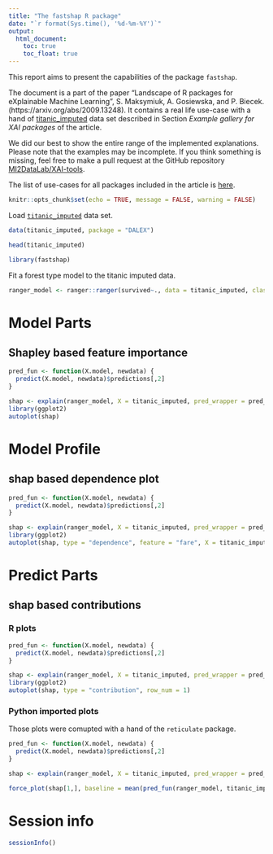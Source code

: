 ```yaml
---
title: "The fastshap R package"
date: "`r format(Sys.time(), '%d-%m-%Y')`"
output:
  html_document:
    toc: true
    toc_float: true
---
```


  
This report aims to present the capabilities of the package `fastshap`. 

The document is a part of the paper "Landscape of R packages for eXplainable Machine Learning", S. Maksymiuk, A. Gosiewska, and P. Biecek. 
(https://arxiv.org/abs/2009.13248). It contains a real life use-case with a hand of [titanic_imputed](https://modeloriented.github.io/DALEX/reference/titanic.html) data set described in Section *Example gallery for XAI packages* of the article.

We did our best to show the entire range of the implemented explanations. Please note that the examples may be incomplete. If you think something is missing, feel free to make a pull request at the GitHub repository [MI2DataLab/XAI-tools](https://github.com/MI2DataLab/XAI-tools).

The list of use-cases for all packages included in the article is [here](http://xai-tools.drwhy.ai/).  
  
```r
knitr::opts_chunk$set(echo = TRUE, message = FALSE, warning = FALSE)
```



Load [`titanic_imputed`](https://modeloriented.github.io/DALEX/reference/titanic.html) data set.

```r
data(titanic_imputed, package = "DALEX")

head(titanic_imputed)
```

```r
library(fastshap)
```


Fit a forest type model to the titanic imputed data.

```r
ranger_model <- ranger::ranger(survived~., data = titanic_imputed, classification = TRUE, probability = TRUE)
```

# Model Parts

## Shapley based feature importance


```r
pred_fun <- function(X.model, newdata) {
  predict(X.model, newdata)$predictions[,2]
}

shap <- explain(ranger_model, X = titanic_imputed, pred_wrapper = pred_fun, nsim = 50)
library(ggplot2)
autoplot(shap)
```

# Model Profile

## shap based dependence plot

```r
pred_fun <- function(X.model, newdata) {
  predict(X.model, newdata)$predictions[,2]
}

shap <- explain(ranger_model, X = titanic_imputed, pred_wrapper = pred_fun, nsim = 50)
library(ggplot2)
autoplot(shap, type = "dependence", feature = "fare", X = titanic_imputed, smooth = TRUE)
```



# Predict Parts

## shap based contributions

### R plots

```r
pred_fun <- function(X.model, newdata) {
  predict(X.model, newdata)$predictions[,2]
}

shap <- explain(ranger_model, X = titanic_imputed, pred_wrapper = pred_fun, nsim = 50)
library(ggplot2)
autoplot(shap, type = "contribution", row_num = 1)
```

### Python imported plots

Those plots were comupted with a hand of the `reticulate` package.


```r
pred_fun <- function(X.model, newdata) {
  predict(X.model, newdata)$predictions[,2]
}

shap <- explain(ranger_model, X = titanic_imputed, pred_wrapper = pred_fun, nsim = 50)

force_plot(shap[1,], baseline = mean(pred_fun(ranger_model, titanic_imputed)), feature_values = titanic_imputed[1,], display = "html")
```

# Session info

```r
sessionInfo()
```

